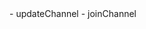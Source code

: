 <PlatformWrapper platform="macos">
- <Link to="{{Global.API_REF_MACOS_ROOT_RTC_KIT}}/agorartcenginekit/updatechannel(with:)">updateChannel</Link>
- <Link to="{{Global.API_REF_MACOS_ROOT_RTC_KIT}}/agorartcenginekit/joinchannel(bytoken:channelid:useraccount:mediaoptions:joinsuccess:)">joinChannel</Link>
</PlatformWrapper>